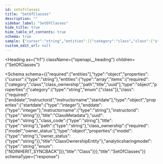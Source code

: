 ```yaml
---
id: setofclasses
title: "SetOfClasses"
description: ""
sidebar_label: "SetOfClasses"
hide_title: true
hide_table_of_contents: true
schema: true
sample: {"cursor":"string","entities":[{"category":"class","class":{"startdate":0,"enddate":0,"instructorname":"string","instructorid":"string"},"uuid":"string","class_code":"string","title":"string","path":"string","class_ownership":{"model":"string","owner_status":"string"},"analyticsharingmodel":"NOINHERIT_SYNCBACK"}]}
custom_edit_url: null
---
```



<Heading
  as={"h1"}
  className={"openapi__heading"}
  children={"SetOfClasses"}
>
</Heading>





<Schema
  schema={{"required":["entities"],"type":"object","properties":{"cursor":{"type":"string"},"entities":{"type":"array","items":{"required":["category","class","class_ownership","path","title","uuid"],"type":"object","properties":{"category":{"type":"string","enum":["class"]},"class":{"required":["enddate","instructorid","instructorname","startdate"],"type":"object","properties":{"startdate":{"type":"integer"},"enddate":{"type":"integer"},"instructorname":{"type":"string"},"instructorid":{"type":"string"}},"title":"ClassMetadata"},"uuid":{"type":"string"},"class_code":{"type":"string"},"title":{"type":"string"},"path":{"type":"string"},"class_ownership":{"required":["model","owner_status"],"type":"object","properties":{"model":{"type":"string"},"owner_status":{"type":"string"}},"title":"ClassOwnershipEntity"},"analyticsharingmodel":{"type":"string","enum":["NOINHERIT_SYNCBACK"]}},"title":"Class"}}},"title":"SetOfClasses"}}
  schemaType={"response"}
>
  
</Schema>
            